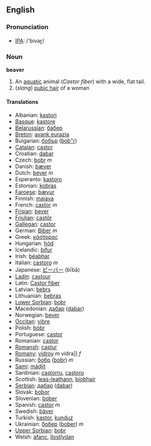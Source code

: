 ==English==
=== Pronunciation ===
*[[w:IPA|IPA]]: /'bivəɽ/

===Noun===
'''beaver'''

#An [[aquatic]] animal (''Castor fiber'') with a wide, flat tail.
#(<i>slang</i>) [[pubic hair]] of a woman

====Translations====
*Albanian: [[kastori]]
*[[Basque]]: [[kastore]]
*[[Belarussian]]: [[бабер]]
*[[Breton]]: [[avank eurazia]]
*Bulgarian: [[бобър]] ([[bob"r]])
*[[Catalan]]: [[castor]]
*Croatian: [[dabar]]
*Czech: [[bobr]] ''m''
*Danish: [[bæver]]
*Dutch: [[bever]] ''m''
*Esperanto: [[kastoro]]
*Estonian: [[kobras]]
*[[Faroese]]: [[bævur]]
*Finnish: [[majava]]
*French: [[castor]] ''m''
*[[Frisian]]: [[bever]]
*[[Friulian]]: [[castôr]]
*[[Gallegan]]: [[castor]]
*German: [[Biber]] ''m''
*Greek: [[κάστορας]] '' ''
*Hungarian: [[hód]]
*Icelandic: [[bifur]]
*Irish: [[béabhar]]
*Italian: [[castoro]] ''m''
*Japanese: [[ビーバー]] (bībā)
*[[Ladin]]: [[castour]]
*Latin: [[Castor fiber]] '' ''
*Latvian: [[bebrs]]
*Lithuanian: [[bebras]]
*[[Lower Sorbian]]: [[bobr]]
*Macedonian: [[дабар]] ([[dabar]])
*Norwegian: [[bever]]
*[[Occitan]]: [[vibre]]
*Polish: [[bóbr]] '' ''
*Portuguese: [[castor]]
*Romanian: [[castor]]
*[[Romansh]]: [[castur]]
*[[Romany]]: [[vidroy]] ''m'' vidra]] ''f''
*Russian: [[бобр]] ([[bobr]]) ''m''
*[[Sami]]: [[mádjit]]
*Sardinian: [[castorru]], [[castoro]]
*Scottish: [[leas-leathann]], [[biobhair]]
*[[Serbian]]: [[дабар]] ([[dabar]])
*Slovak: [[bobor]]
*Slovenian: [[bober]]
*Spanish: [[castor]] ''m''
*Swedish: [[bäver]]
*Turkish: [[kastor]], [[kunduz]]
*Ukrainian: [[бобер]] ([[bober]]) ''m''
*[[Upper Sorbian]]: [[bobr]]
*Welsh: [[afanc]], [[llostlydan]]